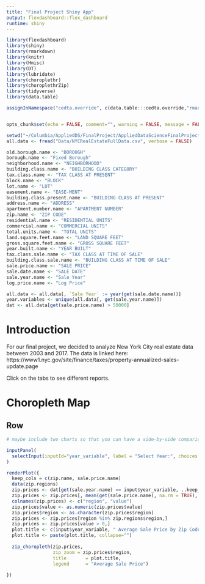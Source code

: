 ```yaml
---
title: "Final Project Shiny App"
output: flexdashboard::flex_dashboard
runtime: shiny
---
```



```r
library(flexdashboard)
library(shiny)
library(rmarkdown)
library(knitr)
library(Hmisc)
library(DT)
library(lubridate)
library(choroplethr)
library(choroplethrZip)
library(tidyverse)
library(data.table)

assignInNamespace("cedta.override", c(data.table:::cedta.override,"rmarkdown"), "data.table")


opts_chunk$set(echo = FALSE, comment="", warning = FALSE, message = FALSE, tidy.opts=list(width.cutoff=55), tidy = TRUE)

```

```r
setwd("~/Columbia/AppliedDS/FinalProject/AppliedDataScienceFinalProject")
all.data <- fread("Data/NYCRealEstateFullData.csv", verbose = FALSE)
```

```r
old.borough.name <- "BOROUGH"
borough.name <- "Fixed Borough"
neighborhood.name <- "NEIGHBORHOOD"
building.class.name <- "BUILDING CLASS CATEGORY"
tax.class.name <- "TAX CLASS AT PRESENT"
block.name <- "BLOCK"
lot.name <- "LOT"
easement.name <- "EASE-MENT"
building.class.present.name <- "BUILDING CLASS AT PRESENT"
address.name <- "ADDRESS"
apartment.number.name <- "APARTMENT NUMBER"
zip.name <- "ZIP CODE"
residential.name <- "RESIDENTIAL UNITS"
commercial.name <- "COMMERCIAL UNITS"
total.units.name <- "TOTAL UNITS"
land.square.feet.name <- "LAND SQUARE FEET"
gross.square.feet.name <- "GROSS SQUARE FEET"
year.built.name <- "YEAR BUILT"
tax.class.sale.name <- "TAX CLASS AT TIME OF SALE"
building.class.sale.name <- "BUILDING CLASS AT TIME OF SALE"
sale.price.name <- "SALE PRICE"
sale.date.name <- "SALE DATE"
sale.year.name <- "Sale Year"
log.price.name <- "Log Price"

all.data <- all.data[, `Sale Year` := year(get(sale.date.name))]
year.variables <- unique(all.data[, get(sale.year.name)])
dat <- all.data[get(sale.price.name) > 50000]
```

Introduction
=====================================  

For our final project, we decided to analyze New York City real estate data between 2003 and 2017. The data is linked here: https://www1.nyc.gov/site/finance/taxes/property-annualized-sales-update.page

Click on the tabs to see different reports.


Choropleth Map
=====================================

Row {data-height=800}
-------------------------------------

```r
# maybe include two charts so that you can have a side-by-side comparison

inputPanel(
  selectInput(inputId="year_variable", label = "Select Year:", choices = sort(year.variables), selected = sort(year.variables)[length(year.variables)])
)

renderPlot({
  keep_cols = c(zip.name, sale.price.name)
  data(zip.regions)
  zip.prices <- dat[get(sale.year.name) == input$year_variable, ..keep_cols]
  zip.prices <- zip.prices[, mean(get(sale.price.name), na.rm = TRUE), by = zip.name]
  colnames(zip.prices) <- c("region", "value")
  zip.prices$value <- as.numeric(zip.prices$value)
  zip.prices$region <- as.character(zip.prices$region)
  zip.prices <- zip.prices[region %in% zip.regions$region,]
  zip.prices <- zip.prices[value > 0,]
  plot.title <- c(input$year_variable, " Average Sale Price by Zip Code")
  plot.title <- paste(plot.title, collapse="")
  
  zip_choropleth(zip.prices,
                 zip_zoom = zip.prices$region,
                 title       = plot.title,
                 legend      = "Average Sale Price")
  
})
```